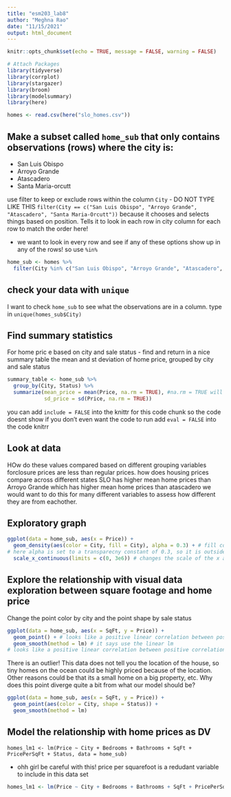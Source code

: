 ```yaml
---
title: "esm203_lab8"
author: "Meghna Rao"
date: "11/15/2021"
output: html_document
---
```


```r
knitr::opts_chunk$set(echo = TRUE, message = FALSE, warning = FALSE)

# Attach Packages
library(tidyverse)
library(corrplot)
library(stargazer)
library(broom)
library(modelsummary)
library(here)
```

```r
homes <- read.csv(here("slo_homes.csv"))
```
## Make a subset called `home_sub` that only contains observations (rows) where the city is:
- San Luis Obispo
- Arroyo Grande
- Atascadero
- Santa Maria-orcutt

use filter to keep or exclude rows within the column `City`
- DO NOT TYPE LIKE THIS `filter(City == c("San Luis Obispo", "Arroyo Grande", "Atascadero", "Santa Maria-Orcutt"))` because it chooses and selects things based on position. Tells it to look in each row in city column for each row to match the order here!

- we want to look in every row and see if any of these options show up in any of the rows! so use `%in%`
```r
home_sub <- homes %>% 
  filter(City %in% c("San Luis Obispo", "Arroyo Grande", "Atascadero", "Santa Maria-Orcutt"))
```

## check your data with `unique`
I want to check `home_sub` to see what the observations are in a column.
type in `unique(homes_sub$City)`

## Find summary statistics 

For home pric e based on city and sale status
- find and return in a nice summary table the mean and st deviation of home price, grouped by city and sale status

```r
summary_table <- home_sub %>% 
  group_by(City, Status) %>% 
  summarize(mean_price = mean(Price, na.rm = TRUE), #na.rm = TRUE will sure the NA values are removed
            sd_price = sd(Price, na.rm = TRUE))
```
you can add `include = FALSE` into the knittr for this code chunk so the code doesnt show
if you don't even want the code to run add `eval = FALSE` into the code knitrr


## Look at data
HOw do these values compared based on different grouping variables
forclosure prices are less than regular prices. 
how does housing prices compare across different states
SLO has higher mean home prices than Arroyo Grande which has higher mean home prices than atascadero
we would want to do this for many different variables to assess how different they are from eachother. 

## Exploratory graph

```r
ggplot(data = home_sub, aes(x = Price)) +
  geom_density(aes(color = City, fill = City), alpha = 0.3) + # fill color and line color. color and fill are within aes (because things within aes relates to a varibale. maps varible onto an aesthetic. if its refereing to a constant, outside aes) 
# here alpha is set to a transparecny constant of 0.3, so it is outside the aes
  scale_x_continuous(limits = c(0, 3e6)) # changes the scale of the x axis. set limits of two endpoints within a vector
```

## Explore the relationship with visual data exploration between square footage and home price

Change the point color by city and the point shape by sale status

```r
ggplot(data = home_sub, aes(x = SqFt, y = Price)) +
  geom_point() + # looks like a positive linear correlation between positive correlation and home price. There is some variation in expected home prices
  geom_smooth(method = lm) # it says use the linear lm
# looks like a positive linear correlation between positive correlation and home price. There is some variation in expected home prices

```
There is an outlier! This data does not tell you the location of the house, so tiny homes on the ocean could be highly priced because of the location. Other reasons could be that its a small home on a big property, etc. Why does this point diverge quite a bit from what our model should be?


```r
ggplot(data = home_sub, aes(x = SqFt, y = Price)) +
  geom_point(aes(color = City, shape = Status)) +
  geom_smooth(method = lm)
```

## Model the relationship with home prices as DV

`homes_lm1 <- lm(Price ~ City + Bedrooms + Bathrooms + SqFt + PricePerSqFt + Status, data = home_sub)`

- ohh girl be careful with this! price per squarefoot is a redudant variable to include in this data set

```r
homes_lm1 <- lm(Price ~ City + Bedrooms + Bathrooms + SqFt + PricePerSqFt + Status, data = home_sub)
```

